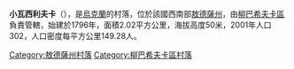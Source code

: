 {{coord|47|36|48|N|30|17|26|E|scale:30000|display=title}}

'''小瓦西利夫卡'''（{{lang-uk|Мала Василівка}}），是[[烏克蘭|烏克蘭]]的村落，位於該國西南部[[敖德薩州|敖德薩州]]，由[[柳巴希夫卡區|柳巴希夫卡區]]負責管轄，始建於1796年，面積2.02平方公里，海拔高度50米，2001年人口302，人口密度每平方公里149.28人。

{{DEFAULTSORT:Мала Василівка}}
[[Category:敖德薩州村落|Category:敖德薩州村落]]
[[Category:柳巴希夫卡區村落|Category:柳巴希夫卡區村落]]


{{Odessa-geo-stub}}